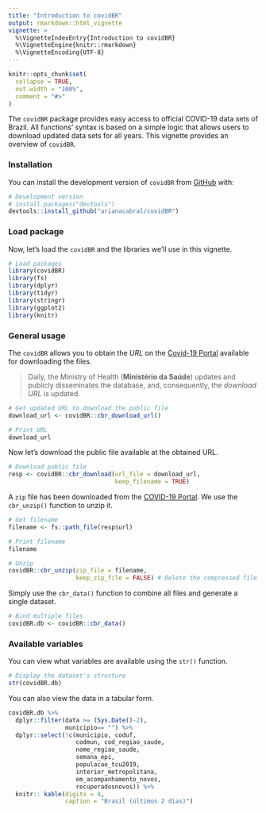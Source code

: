 ```yaml
---
title: "Introduction to covidBR"
output: rmarkdown::html_vignette
vignette: >
  %\VignetteIndexEntry{Introduction to covidBR}
  %\VignetteEngine{knitr::rmarkdown}
  %\VignetteEncoding{UTF-8}
---
```


```r
knitr::opts_chunk$set(
  collapse = TRUE,
  out.width = "100%",
  comment = "#>"
)
```

The `covidBR` package provides easy access to official COVID-19 data sets of Brazil. All functions' syntax is based on a simple logic that allows users to download updated data sets for all years. This vignette provides an overview of `covidBR`.

### Installation 

You can install the development version of `covidBR` from [GitHub](https://github.com/) with:

```r
# Development version
# install.packages("devtools")
devtools::install_github("arianacabral/covidBR")
```

### Load package

Now, let's load the `covidBR` and the libraries we’ll use in this vignette.

```r
# Load packages
library(covidBR)
library(fs)
library(dplyr)
library(tidyr)
library(stringr)
library(ggplot2)
library(knitr)
```

### General usage

The `covidBR` allows you to obtain the *URL* on the [Covid-19 Portal](covid.saude.gov.br) available for downloading the files. 

> Daily, the Ministry of Health (**Ministério da Saúde**) updates and publicly disseminates the database, and, consequently, the *download URL* is updated.

```r
# Get updated URL to download the public file
download_url <- covidBR::cbr_download_url()

# Print URL
download_url
```

Now let's download the public file available at the obtained URL.
```r
# Download public file
resp <- covidBR::cbr_download(url_file = download_url,
                              keep_filename = TRUE)

```

A `zip` file has been downloaded from the [COVID-19 Portal](https://covid.saude.gov.br/). We use the `cbr_unzip()` function to unzip it.

```r
# Get filename
filename <- fs::path_file(resp$url)

# Print filename
filename

# Unzip
covidBR::cbr_unzip(zip_file = filename,
                   keep_zip_file = FALSE) # Delete the compressed file
```

Simply use the `cbr_data()` function to combine all files and generate a single dataset.

```r
# Bind multiple files
covidBR.db <- covidBR::cbr_data()
```

### Available variables

You can view what variables are available using the `str()` function.

```r
# Display the dataset's structure
str(covidBR.db)
```

You can also view the data in a tabular form.

```r
covidBR.db %>% 
  dplyr::filter(data >= (Sys.Date()-2),
                municipio== "") %>% 
  dplyr::select(!c(municipio, coduf, 
                   codmun, cod_regiao_saude,
                   nome_regiao_saude,
                   semana_epi,
                   populacao_tcu2019,
                   interior_metropolitana,
                   em_acompanhamento_novos, 
                   recuperadosnovos)) %>% 
  knitr:: kable(digits = 4,
                caption = "Brasil (últimos 2 dias)")
```
